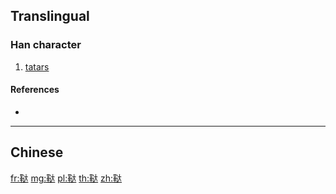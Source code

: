 {{character info/new}}
{{also|韃}}
==Translingual==

===Han character===
{{Han char|rn=177|rad=革|as=06|sn=15|four=|canj=TJYK}}

# [[tatars]]

====References====
* {{Han ref|kx=1388.151|hdz=74333.080|uh=9791|ud=38801}}

----

==Chinese==
{{zh-see|韃}}

[[fr:鞑]]
[[mg:鞑]]
[[pl:鞑]]
[[th:鞑]]
[[zh:鞑]]